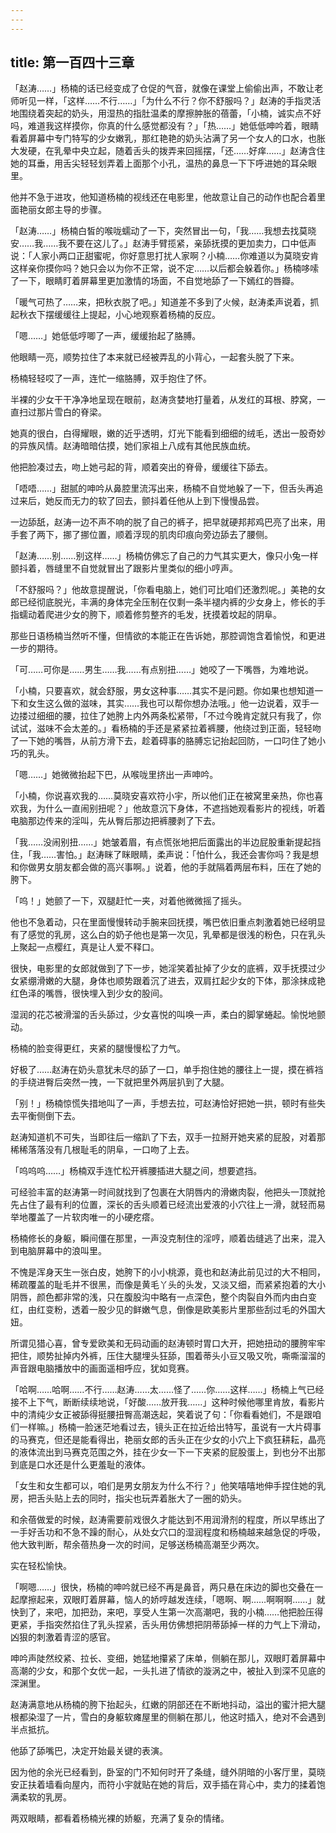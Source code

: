 ```yaml
---
---
---
```

title: 第一百四十三章
---




「赵涛……」杨楠的话已经变成了仓促的气音，就像在课堂上偷偷出声，不敢让老师听见一样，「这样……不行……」「为什么不行？你不舒服吗？」赵涛的手指灵活地围绕着突起的奶头，用湿热的指肚温柔的摩擦肿胀的蓓蕾，「小楠，诚实点不好吗，难道我这样摸你，你真的什么感觉都没有？」「热……」她低低呻吟着，眼睛看着屏幕中专门特写的少女嫩乳，那红艳艳的奶头沾满了另一个女人的口水，也胀大发硬，在乳晕中央立起，随着舌头的拨弄来回摇摆，「还……好痒……」赵涛含住她的耳垂，用舌尖轻轻划弄着上面那个小孔，温热的鼻息一下下呼进她的耳朵眼里。

他并不急于进攻，他知道杨楠的视线还在电影里，他故意让自己的动作也配合着里面艳丽女郎主导的步骤。

「赵涛……」杨楠白皙的喉咙蠕动了一下，突然冒出一句，「我……我想去找莫晓安……我……我不要在这儿了。」赵涛手臂揽紧，亲舔抚摸的更加卖力，口中低声说：「人家小两口正甜蜜呢，你好意思打扰人家啊？小楠……你难道以为莫晓安肯这样亲你摸你吗？她只会以为你不正常，说不定……以后都会躲着你。」杨楠哆嗦了一下，眼睛盯着屏幕里更加激情的场面，不自觉地舔了一下嫣红的唇瓣。

「暖气可热了……来，把秋衣脱了吧。」知道差不多到了火候，赵涛柔声说着，抓起秋衣下摆缓缓往上提起，小心地观察着杨楠的反应。

「嗯……」她低低哼唧了一声，缓缓抬起了胳膊。

他眼睛一亮，顺势拉住了本来就已经被弄乱的小背心，一起套头脱了下来。

杨楠轻轻哎了一声，连忙一缩胳膊，双手抱住了怀。

半裸的少女干干净净地呈现在眼前，赵涛贪婪地打量着，从发红的耳根、脖窝，一直扫过那片雪白的脊梁。

她真的很白，白得耀眼，嫩的近乎透明，灯光下能看到细细的绒毛，透出一股奇妙的异族风情。赵涛暗暗估摸，她们家祖上八成有其他民族血统。

他把脸凑过去，吻上她弓起的背，顺着突出的脊骨，缓缓往下舔去。

「唔唔……」甜腻的呻吟从鼻腔里流泻出来，杨楠不自觉地躲了一下，但舌头再追过来后，她反而无力的软了回去，颤抖着任他从上到下慢慢品尝。

一边舔舐，赵涛一边不声不响的脱了自己的裤子，把早就硬邦邦鸡巴亮了出来，用手套了两下，挪了挪位置，顺着浮现的肌肉印痕向旁边舔去了腰侧。

「赵涛……别……别这样……」杨楠仿佛忘了自己的力气其实更大，像只小兔一样颤抖着，唇缝里不自觉就冒出了跟影片里类似的细小哼声。

「不舒服吗？」他故意提醒说，「你看电脑上，她们可比咱们还激烈呢。」美艳的女郎已经彻底脱光，丰满的身体完全压制在仅剩一条半褪内裤的少女身上，修长的手指蠕动着爬进少女的胯下，顺着修剪整齐的毛发，抚摸着坟起的阴阜。

那些日语杨楠当然听不懂，但情欲的本能正在告诉她，那腔调饱含着愉悦，和更进一步的期待。

「可……可你是……男生……我……有点别扭……」她咬了一下嘴唇，为难地说。

「小楠，只要喜欢，就会舒服，男女这种事……其实不是问题。你如果也想知道一下和女生这么做的滋味，其实……我也可以帮你想办法哦。」他一边说着，双手一边搂过细细的腰，拉住了她胯上内外两条松紧带，「不过今晚肯定就只有我了，你试试，滋味不会太差的。」看杨楠的手还是紧紧拉着裤腰，他绕过到正面，轻轻吻了一下她的嘴唇，从前方滑下去，趁着碍事的胳膊忘记抬起回防，一口叼住了她小巧的乳头。

「嗯……」她微微抬起下巴，从喉咙里挤出一声呻吟。

「小楠，你说喜欢我的……莫晓安喜欢符小宇，所以他们正在被窝里亲热，你也喜欢我，为什么一直闹别扭呢？」他故意沉下身体，不遮挡她观看影片的视线，听着电脑那边传来的淫叫，先从臀后那边把裤腰剥了下去。

「我……没闹别扭……」她皱着眉，有点慌张地把后面露出的半边屁股重新提起挡住，「我……害怕。」赵涛眯了眯眼睛，柔声说：「怕什么，我还会害你吗？我是想和你做男女朋友都会做的高兴事啊。」说着，他的手就隔着两层布料，压在了她的胯下。

「呜！」她颤了一下，双腿赶忙一夹，对着他微微摇了摇头。

他也不急着动，只在里面慢慢转动手腕来回抚摸，嘴巴依旧重点刺激着她已经明显有了感觉的乳房，这么白的奶子他也是第一次见，乳晕都是很浅的粉色，只在乳头上聚起一点樱红，真是让人爱不释口。

很快，电影里的女郎就做到了下一步，她淫笑着扯掉了少女的底裤，双手抚摸过少女紧绷滑嫩的大腿，身体也顺势跟着沉了进去，双肩扛起少女的下体，那涂抹成艳红色泽的嘴唇，很快埋入到少女的股间。

湿润的花芯被滑溜的舌头舔过，少女喜悦的叫唤一声，柔白的脚掌蜷起。愉悦地颤动。

杨楠的脸变得更红，夹紧的腿慢慢松了力气。

好极了……赵涛在奶头意犹未尽的舔了一口，单手抱住她的腰往上一提，摸在裤裆的手绕进臀后突然一拽，一下就把里外两层扒到了大腿。

「别！」杨楠惊慌失措地叫了一声，手想去拉，可赵涛恰好把她一拱，顿时有些失去平衡侧倒下去。

赵涛知道机不可失，当即往后一缩趴了下去，双手一拉掰开她夹紧的屁股，对着那稀稀落落没有几根耻毛的阴阜，一口吻了上去。

「呜呜呜……」杨楠双手连忙松开裤腰插进大腿之间，想要遮挡。

可经验丰富的赵涛第一时间就找到了包裹在大阴唇内的滑嫩肉裂，他把头一顶就抢先占住了最有利的位置，深长的舌头顺着已经流出爱液的小穴往上一滑，就轻而易举地覆盖了一片软肉唯一的小硬疙瘩。

杨楠修长的身躯，瞬间僵在那里，一声没克制住的淫哼，顺着齿缝逃了出来，混入到电脑屏幕中的浪叫里。

不愧是浑身天生一张白皮，她胯下的小小桃源，竟也和赵涛此前见过的大不相同，稀疏覆盖的耻毛并不很黑，而像是黄毛丫头的头发，又淡又细，而紧紧抱着的大小阴唇，颜色都非常的浅，只在腹股沟中略有一点深色，整个肉裂自外而内由白变红，由红变粉，透着一股少见的鲜嫩气息，倒像是欧美影片里那些刮过毛的外国大妞。

所谓见猎心喜，曾专爱欧美和无码动画的赵涛顿时胃口大开，把她扭动的腰胯牢牢把住，顺势扯掉内外裤，压住大腿埋头狂舔，围着蒂头小豆又吸又吮，嘶嘶溜溜的声音跟电脑播放中的画面遥相呼应，犹如竞赛。

「哈啊……哈啊……不行……赵涛……太……怪了……你……这样……」杨楠上气已经接不上下气，断断续续地说，「好酸……放开我……」这种时候他哪里肯放，看影片中的清纯少女正被舔得挺腰扭臀高潮迭起，笑着说了句：「你看看她们，不是跟咱们一样嘛。」杨楠一脸迷茫地看过去，镜头正在拉近给出特写，虽说有一大片碍事的马赛克，但还是能看得出，艳丽女郎的舌头正在少女的小穴上下疯狂耕耘，晶亮的液体流出到马赛克范围之外，挂在少女一下一下夹紧的屁股蛋上，到也分不出那到底是口水还是什么更羞耻的液体。

「女生和女生都可以，咱们是男女朋友为什么不行？」他笑嘻嘻地伸手捏住她的乳房，把舌头贴上去的同时，指尖也玩弄着胀大了一圈的奶头。

和余蓓做爱的时候，赵涛需要前戏很久才能达到不用润滑剂的程度，所以早练出了一手好舌功和不急不躁的耐心，从处女穴口的湿润程度和杨楠越来越急促的呼吸，他大致判断，帮余蓓热身一次的时间，足够送杨楠高潮至少两次。

实在轻松愉快。

「啊嗯……」很快，杨楠的呻吟就已经不再是鼻音，两只悬在床边的脚也交叠在一起摩擦起来，双眼盯着屏幕，恼人的娇哼越发连续，「嗯啊、啊……啊啊啊……」就快到了，来吧，加把劲，来吧，享受人生第一次高潮吧，我的小楠……他把脸压得更紧，手指突然掐住了乳头捏紧，舌头用仿佛想把阴蒂舔掉一样的力气上下滑动，凶狠的刺激着青涩的感官。

呻吟声陡然绞紧、拉长、变细，她猛地攥紧了床单，侧躺在那儿，双眼盯着屏幕中高潮的少女，和那个女优一起，一头扎进了情欲的漩涡之中，被扯入到深不见底的深渊里。

赵涛满意地从杨楠的胯下抬起头，红嫩的阴部还在不断地抖动，溢出的蜜汁把大腿根都染湿了一片，雪白的身躯软瘫屋里的侧躺在那儿，他这时插入，绝对不会遇到半点抵抗。

他舔了舔嘴巴，决定开始最关键的表演。

因为他的余光已经看到，卧室的门不知何时开了条缝，缝外阴暗的小客厅里，莫晓安正扶着墙看向屋内，而符小宇就贴在她的背后，双手插在背心中，卖力的揉着饱满柔软的乳房。

两双眼睛，都看着杨楠光裸的娇躯，充满了复杂的情绪。